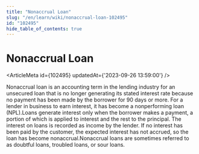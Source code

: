 ```yaml
---
title: "Nonaccrual Loan"
slug: "/en/learn/wiki/nonaccrual-loan-102495"
id: "102495"
hide_table_of_contents: true
---
```



# Nonaccrual Loan

<ArticleMeta id={102495} updatedAt={'2023-09-26 13:59:00'} />
<div className='border-solid border-b border-t-0 my-4 border-[var(--ifm-color-gray-300)]' />

Nonaccrual loan is an accounting term in the lending industry for an unsecured loan that is no longer generating its stated interest rate because no payment has been made by the borrower for 90 days or more. For a lender in business to earn interest, it has become a nonperforming loan (NPL).Loans generate interest only when the borrower makes a payment, a portion of which is applied to interest and the rest to the principal. The interest on loans is recorded as income by the lender. If no interest has been paid by the customer, the expected interest has not accrued, so the loan has become nonaccrual.Nonaccrual loans are sometimes referred to as doubtful loans, troubled loans, or sour loans.
